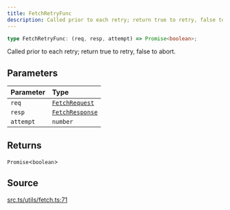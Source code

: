 ```yaml
---
title: FetchRetryFunc
description: Called prior to each retry; return true to retry, false to abort....
---
```


```ts
type FetchRetryFunc: (req, resp, attempt) => Promise<boolean>;
```

Called prior to each retry; return true to retry, false to abort.

## Parameters

| Parameter | Type |
| :------ | :------ |
| `req` | [`FetchRequest`](/content/classes/FetchRequest.mdx) |
| `resp` | [`FetchResponse`](/content/classes/FetchResponse.mdx) |
| `attempt` | `number` |

## Returns

`Promise`\<`boolean`\>

## Source

[src.ts/utils/fetch.ts:71](https://github.com/dominant-strategies/quais-6.js/blob/3f482dd134064d41657ff7dc9ba8162f741c9c83/src.ts/utils/fetch.ts#L71)
